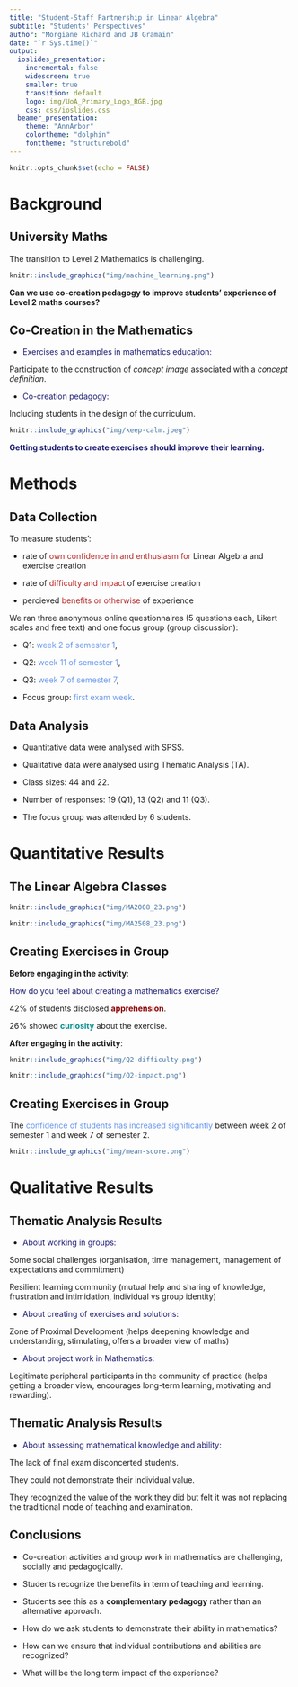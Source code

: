 ```yaml
---
title: "Student-Staff Partnership in Linear Algebra"
subtitle: "Students' Perspectives"
author: "Morgiane Richard and JB Gramain"
date: "`r Sys.time()`"
output: 
  ioslides_presentation:
    incremental: false
    widescreen: true
    smaller: true
    transition: default
    logo: img/UoA_Primary_Logo_RGB.jpg
    css: css/ioslides.css
  beamer_presentation:
    theme: "AnnArbor"
    colortheme: "dolphin"
    fonttheme: "structurebold"
---
```


```r
knitr::opts_chunk$set(echo = FALSE)
```

# Background

## University Maths

The transition to Level 2 Mathematics is challenging.


```r
knitr::include_graphics("img/machine_learning.png")
```

<div class="blue3">
**Can we use co-creation pedagogy to improve students' experience of Level 2 maths courses?**
</div>

## Co-Creation in the Mathematics


* <p style="color:MidnightBlue;">Exercises and examples in mathematics education:</p>

<div class="centered">
  Participate to the construction of _concept image_ associated with a _concept definition_.
</div>

* <p style="color:MidnightBlue;">Co-creation pedagogy:</p>

<div class="centered">
  Including students in the design of the curriculum.
</div>

<div class="centered">
```r
knitr::include_graphics("img/keep-calm.jpeg")
```
<font color="MidnightBlue">**Getting students to create exercises should improve their learning.**</font>
</div>

# Methods

## Data Collection 

To measure students':

* rate of <font color="FireBrick"> own confidence in and enthusiasm for</font> Linear Algebra and exercise creation

* rate of <font color="FireBrick">difficulty and impact</font> of exercise creation

* percieved <font color="FireBrick">benefits or otherwise</font> of experience


We ran  three anonymous online questionnaires (5 questions each, Likert scales and free text) and one focus group (group discussion):

* Q1: <font color="CornflowerBlue">week 2 of semester 1</font>, 

* Q2: <font color="CornflowerBlue">week 11 of semester 1</font>, 

* Q3: <font color="CornflowerBlue">week 7 of semester 7</font>,

* Focus group: <font color="CornflowerBlue">first exam week</font>.

## Data Analysis {.flexbox .vcenter}

* Quantitative data were analysed with SPSS.

* Qualitative data were analysed using Thematic Analysis (TA).

* Class sizes: 44 and 22.

* Number of responses: 19 (Q1), 13 (Q2) and 11 (Q3).

* The focus group was attended by 6 students.

# Quantitative Results

## The Linear Algebra Classes


<div class="columns-2">

```r
knitr::include_graphics("img/MA2008_23.png")
```

```r
knitr::include_graphics("img/MA2508_23.png")
```

</div>


## Creating Exercises in Group

**Before engaging in the activity**: 

<font color="MidnightBlue">
How do you feel about creating a mathematics exercise?
</font>

<div class="columns-2">

42% of students disclosed **<font color="DarkRed">apprehension</font>**.

26% showed **<font color="DarkCyan">curiosity</font>** about the exercise.
</div>

**After engaging in the activity**:

<div class="columns-2">

```r
knitr::include_graphics("img/Q2-difficulty.png")
```

```r
knitr::include_graphics("img/Q2-impact.png")
```
</div>

## Creating Exercises in Group 

The <font color="CornflowerBlue">confidence of students has increased significantly</font> between week 2 of semester 1 and week 7 of semester 2.

```r
knitr::include_graphics("img/mean-score.png")
```

# Qualitative Results

## Thematic Analysis Results

* <p style="color:MidnightBlue;">About working in groups:</p>

<div class="centered">
  Some social challenges (organisation, time management, management of expectations and commitment)

  Resilient learning community (mutual help and sharing of knowledge, frustration and intimidation, individual vs group identity)
</div>

* <p style="color:MidnightBlue;">About creating of exercises and solutions:</p>

<div class="centered">
  Zone of Proximal Development (helps deepening knowledge and understanding, stimulating, offers a broader view of maths)
</div>

* <p style="color:MidnightBlue;">About project work in Mathematics:</p>

<div class="centered">
  Legitimate peripheral participants in the community of practice (helps getting a broader view, encourages long-term learning, motivating and rewarding).
</div>

## Thematic Analysis Results

* <p style="color:MidnightBlue;">About assessing mathematical knowledge and ability:</p>

<div class="centered">
  The lack of final exam disconcerted students. 

  They could not demonstrate their individual value.

  They recognized the value of the work they did but felt it was not replacing the traditional mode of teaching and examination.
</div>

## Conclusions {.flexbox .vcenter}

<div class="blue3">
* Co-creation activities and group work in mathematics are challenging, socially and pedagogically.

* Students recognize the benefits in term of teaching and learning.

* Students see this as a **complementary pedagogy** rather than an alternative approach.
</div>

<div class="grey3">
* How do we ask students to demonstrate their ability in mathematics?

* How can we ensure that individual contributions and abilities are recognized?

* What will be the long term impact of the experience?
</div>